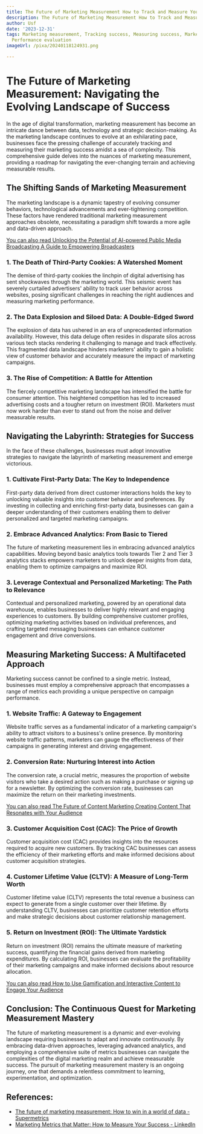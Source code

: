 ```yaml
---
title: The Future of Marketing Measurement How to Track and Measure Your Success
description: The Future of Marketing Measurement How to Track and Measure Your Success
author: Usf
date: '2023-12-31'
tags: Marketing measurement, Tracking success, Measuring success, Marketing effectiveness,
  Performance evaluation
imageUrl: /pixa/20240118124931.png

---
```

# The Future of Marketing  Measurement: Navigating the  Evolving Landscape of Success

In the age of digital transformation, marketing measurement has become an  intricate dance between data, technology and strategic  decision-making. As the marketing landscape continues to evolve at  an exhilarating pace, businesses  face  the pressing challenge of accurately tracking and measuring their marketing success amidst a  sea of complexity. This comprehensive guide delves into the nuances of marketing measurement, providing a roadmap  for navigating the ever-changing terrain and achieving measurable  results.

## The Shifting Sands of Marketing Measurement

The marketing landscape is a dynamic tapestry of evolving consumer behaviors, technological advancements and ever-tightening competition. These factors have rendered traditional marketing measurement approaches obsolete, necessitating a paradigm shift towards a more agile and data-driven approach.

[You can also read Unlocking the Potential  of AI-powered Public Media Broadcasting A Guide to Empowering Broadcasters](Unlocking%20the%20Potential%20of%20AI-powered%20Public%20Media%20Broadcasting%20A%20Guide%20to%20Empowering%20Broadcasters)


### 1. The Death of Third-Party Cookies: A Watershed Moment

The demise of third-party cookies the linchpin of digital advertising has sent shockwaves through the marketing world. This seismic event has severely curtailed advertisers' ability  to track user behavior  across websites, posing significant challenges in reaching the right audiences and measuring marketing performance.

### 2. The Data  Explosion and Siloed Data: A  Double-Edged Sword

The  explosion of data has  ushered in an era of unprecedented information availability. However, this  data deluge often resides in disparate silos across various tech stacks rendering it challenging to  manage and track effectively. This  fragmented data landscape hinders marketers'  ability  to gain a holistic view of customer behavior and accurately measure the impact of marketing campaigns.

### 3. The Rise of Competition:  A  Battle for Attention

The fiercely  competitive marketing landscape  has intensified the battle for consumer attention.  This heightened competition  has led to  increased advertising costs and a tougher  return on investment (ROI). Marketers must  now work harder than ever to  stand out from the noise and deliver  measurable results.

## Navigating the Labyrinth: Strategies  for Success

In the  face of these challenges, businesses must adopt innovative  strategies to navigate the labyrinth of marketing measurement and emerge victorious.

### 1. Cultivate First-Party Data: The Key to Independence

First-party data derived  from direct  customer interactions holds the key  to unlocking valuable insights into customer behavior and preferences. By investing in collecting and  enriching  first-party data, businesses can gain a deeper understanding of their customers enabling them to deliver personalized and targeted marketing campaigns.

### 2. Embrace Advanced Analytics: From Basic to Tiered

The future of marketing measurement lies in embracing advanced analytics capabilities.  Moving beyond basic analytics tools towards Tier 2 and  Tier 3 analytics stacks empowers marketers to unlock deeper insights from data, enabling them to optimize campaigns and  maximize ROI.

### 3. Leverage Contextual and Personalized Marketing:  The Path to Relevance

Contextual and  personalized marketing, powered by an  operational data warehouse,  enables businesses to deliver highly relevant and engaging experiences  to customers. By building comprehensive  customer profiles, optimizing marketing activities based on individual preferences, and crafting targeted messaging businesses can enhance customer engagement and drive conversions.

## Measuring Marketing  Success: A Multifaceted Approach

Marketing success cannot be confined to a single metric. Instead, businesses  must employ a comprehensive approach that encompasses  a range of  metrics each  providing  a unique perspective on campaign performance.

###  1. Website Traffic: A Gateway to Engagement

Website traffic serves as  a fundamental indicator of a marketing campaign's  ability to attract visitors  to a business's  online presence. By monitoring website  traffic patterns, marketers can gauge the effectiveness of their campaigns in generating interest and driving engagement.

### 2. Conversion Rate: Nurturing Interest into Action

The conversion rate, a crucial  metric, measures the  proportion of website  visitors who take a desired  action such as making a purchase or signing up for a newsletter. By optimizing  the conversion rate, businesses can maximize the return on their  marketing investments.

[You can  also read The Future of Content Marketing  Creating  Content That Resonates with Your Audience](The%20Future%20of%20Content%20Marketing%20Creating%20Content%20That%20Resonates%20with%20Your%20Audience)


### 3. Customer Acquisition  Cost (CAC): The Price of Growth

Customer acquisition cost  (CAC) provides insights into the resources required to acquire new customers. By tracking CAC businesses can  assess the efficiency of  their marketing  efforts  and make informed decisions about customer acquisition strategies.

### 4. Customer Lifetime  Value (CLTV): A Measure  of Long-Term Worth

Customer lifetime value (CLTV) represents the total revenue a business can expect to generate from a single customer over their lifetime. By understanding CLTV, businesses can prioritize customer retention efforts and make strategic decisions  about customer relationship management.

### 5. Return on Investment (ROI): The Ultimate Yardstick

Return on investment (ROI) remains the ultimate measure of marketing success, quantifying the financial gains derived from marketing expenditures. By calculating ROI, businesses can evaluate the profitability of their marketing campaigns and make  informed decisions about resource allocation.

[You can also read How to Use Gamification and Interactive Content  to Engage Your Audience](How%20to%20Use%20Gamification%20and%20Interactive%20Content%20to%20Engage%20Your%20Audience)


## Conclusion: The Continuous Quest  for Marketing Measurement Mastery

The future of marketing measurement is a dynamic and ever-evolving landscape requiring businesses to adapt and innovate continuously. By embracing data-driven approaches, leveraging advanced analytics, and employing a comprehensive suite of metrics businesses can navigate the complexities of the digital marketing realm and achieve measurable success. The pursuit of marketing measurement mastery is an  ongoing journey, one that demands  a relentless commitment to learning, experimentation, and optimization.

## References:
- [The future of marketing measurement: How to win in a world of data - Supermetrics](https://supermetrics.com/blog/the-future-of-marketing-measurement)
- [Marketing Metrics that Matter: How to Measure Your Success - LinkedIn](https://www.linkedin.com/pulse/marketing-metrics-matter-how-measure-your-success-nathan-neely)
